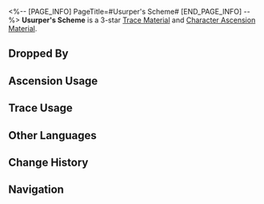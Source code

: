 <%-- [PAGE_INFO]
PageTitle=#Usurper's Scheme#
[END_PAGE_INFO] --%>
{{Item Infobox
|id          = 111012
|image       = Item Usurper's Scheme.png
|type        = Trace Material
|type2       = Character Ascension Material
|invCategory = Upgrade Materials
|rarity      = 3
|effect      = 
|description = A moderate amount of anti-matter. Normal material used for enhancement.
|source1     = [[Antimatter Legion at Equilibrium Level 2 or higher]]
|source2     = [[Omni-Synthesizer]] &mdash; Material Synthesis
|source3     = [[Dropped by enemies in Divergent Universe]]
|source4     = [[Simulated Universe]] enemies
|source5     = [[Omni-Synthesizer]] &mdash; Material Exchange
}}
{{Description|A moderate amount of anti-matter that floats around the Voidranger: Distorter. The amount of matter and anti-matter particles has reached a dangerous balance...<br /><br />''"They are all looking forward to the moment of obliteration, when they will be reforged and fused with the entire world."''}}
'''Usurper's Scheme''' is a 3-star [[Trace Material]] and [[Character Ascension Material]].

==Dropped By==
{{Dropped By}}

==Ascension Usage==
{{Ascension Usage}}

==Trace Usage==
{{Trace Usage}}

==Other Languages==
{{Other Languages
|en   = Usurper's Scheme
|zhs  = 篡改的野心
|zht  = 篡改的野心
|ja   = 改ざんの野心
|ko   = 변조된 야망
|es   = Ambición distorsionada
|fr   = Ambition d'usurpateur
|ru   = Искажённые амбиции
|th   = Usurper's Scheme
|vi   = Dã Tâm Xuyên Tạc
|de   = Ehrgeiz der Verzerrung
|id   = Usurper's Scheme
|pt   = Esquema do Usurpador
}}

==Change History==
{{Change History|1.0}}

==Navigation==
{{Upgrade Material Navbox}}